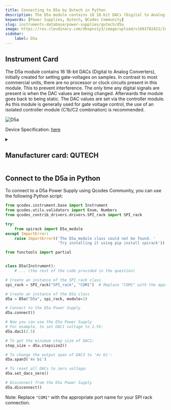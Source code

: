 ```yaml
---
title: Connecting to D5a by Qutech in Python
description: The D5a module contains 16 18-bit DACs (Digital to Analog Converters), initially created for setting gate-voltages on samples. In contrast to most commercial units, there are no processor or clock circuits present in this module. This to prevent interference. The only time any digital signals are present is when the DAC values are being changed. Afterwards the module goes back to being static. The DAC values are set via the controller module. As this module is generally used for gate voltage control, the use of an isolated controller module (C1b/C2 combination) is recommended.
keywords: [Power Supplies, Qutech, QCodes Community] 
slug: instruments-database/power-supplies/qutech/d5a 
image: https://res.cloudinary.com/dhopxs1y3/image/upload/v1691782421/Instruments/Power%20Supplies/D5a/D5a.png
sidebar:
    label: D5a 
---
```



## Instrument Card

The D5a module contains 16 18-bit DACs (Digital to Analog Converters), initially created for setting gate-voltages on samples. In contrast to most commercial units, there are no processor or clock circuits present in this module. This to prevent interference. The only time any digital signals are present is when the DAC values are being changed. Afterwards the module goes back to being static. The DAC values are set via the controller module. As this module is generally used for gate voltage control, the use of an isolated controller module (C1b/C2 combination) is recommended.



![D5a](https://res.cloudinary.com/dhopxs1y3/image/upload/v1691782421/Instruments/Power%20Supplies/D5a/D5a.png)

Device Specification: [here](/instruments-database/all-instruments)

<details style={{ marginTop: "15px"}}>
<summary><h2 style={{display:'inline'}}>Manufacturer card: QUTECH</h2></summary>

![QUTECH](https://res.cloudinary.com/dhopxs1y3/image/upload/v1692806156/Instruments/Vendor%20Logos/QuTech.png)

At QuTech, we work on a radically new technology with world-changing potential. Our mission: to develop scalable prototypes of a quantum computer and an inherently safe quantum internet, based on the fundamental laws of quantum mechanics.

- Headquarters: CJ Delft, Netherlands
- Yearly Revenue (millions, USD): 41.3
- Vendor Website: [here](https://qutech.nl/)

</details>


<FeaturedInstrumentVideo category="POWER_SUPPLIES" />

## Connect to the D5a in Python





<Tabs>

<SectionsCard category="POWER_SUPPLIES" manufacturer="Qutech"></SectionsCard>

<TabItem value="QCodes Community" label="QCodes Community">

To connect to a D5a Power Supply using Qcodes Community, you can use the following Python script:

```python
from qcodes.instrument.base import Instrument
from qcodes.utils.validators import Enum, Numbers
from qcodes_contrib_drivers.drivers.SPI_rack import SPI_rack

try:
    from spirack import D5a_module
except ImportError:
    raise ImportError(('The D5a_module class could not be found. '
                       'Try installing it using pip install spirack'))

from functools import partial


class D5a(Instrument):
    # ... (the rest of the code provided in the question)

# Create an instance of the SPI_rack class
spi_rack = SPI_rack("SPI_rack", "COM1")  # Replace "COM1" with the appropriate port name

# Create an instance of the D5a class
d5a = D5a("D5a", spi_rack, module=1)

# Connect to the D5a Power Supply
d5a.connect()

# Now you can use the D5a Power Supply
# For example, to set DAC1 voltage to 2.5V:
d5a.dac1(2.5)

# To get the minimum step size of DAC2:
step_size = d5a.stepsize2()

# To change the output span of DAC3 to '4v bi':
d5a.span3('4v bi')

# To reset all DACs to zero voltage:
d5a.set_dacs_zero()

# Disconnect from the D5a Power Supply
d5a.disconnect()
```

Note: Replace `"COM1"` with the appropriate port name for your SPI rack connection.

</TabItem>
</Tabs>